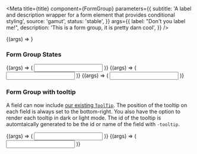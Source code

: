 

<Meta
  title={title}
  component={FormGroup}
  parameters={{
    subtitle:
      'A label and description wrapper for a form element that provides conditional styling',
    source: 'gamut',
    status: 'stable',
  }}
  args={{
    label: "Don't you label me!",
    description: 'This is a form group, it is pretty darn cool',
  }}
/>

<Canvas>
  <Story name="FormGroup">{(args) => <FormGroup {...args} />}</Story>
</Canvas>

<PropsTable story="FormGroup" />

### Form Group States

<Canvas>
  <Story name="FormGroupRequired">
    {(args) => (
      <FormGroup
        required
        label="I am required!!"
        description="You can tell by the asterisk."
      >
        <Input />
      </FormGroup>
    )}
  </Story>
  <Story name="FormGroupError">
    {(args) => (
      <FormGroup
        required
        label="I am also required!!"
        description="You can tell by the asterisk."
        error="You messed up dude."
      >
        <Input defaultValue=">_>" error />
      </FormGroup>
    )}
  </Story>
  <Story name="FormGroupValidated">
    {(args) => (
      <FormGroup label="I am also required!!" required>
        <Input defaultValue="Good job!" valid />
      </FormGroup>
    )}
  </Story>
</Canvas>

### Form Group with tooltip

A field can now include [our existing `ToolTip`](/?path=/docs/atoms-tooltip--tool-tip). The position of the tooltip on each field is always set to the bottom-right. You also have the option to render each tooltip in dark or light mode. The id of the tooltip is automtaically generated to be the id or name of the field with `-tooltip`.

<Canvas>
  <Story name="FormGroupTooltip">
    {(args) => (
      <FormGroup
        label="light mode"
        tooltip={{
          children:
            'Lorem ipsum dolor sit amet, consectetur adipiscing elit, sed do eiusmod tempor incididunt ut labore et dolore magna aliqua.',
        }}
      >
        <Input defaultValue="Good job!" valid />
      </FormGroup>
    )}
  </Story>
  <Story name="FormGroupTooltipDark">
    {(args) => (
      <FormGroup
        label="dark mode"
        tooltip={{
          mode: 'dark',
          children:
            'Lorem ipsum dolor sit amet, consectetur adipiscing elit, sed do eiusmod tempor incididunt ut labore et dolore magna aliqua.',
        }}
      >
        <Input />
      </FormGroup>
    )}
  </Story>
</Canvas>
